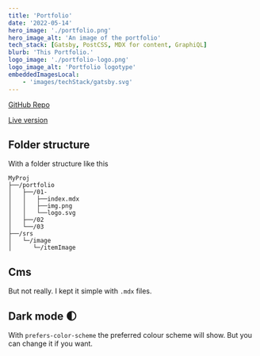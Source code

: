 ```yaml
---
title: 'Portfolio'
date: '2022-05-14'
hero_image: './portfolio.png'
hero_image_alt: 'An image of the portfolio'
tech_stack: [Gatsby, PostCSS, MDX for content, GraphiQL]
blurb: 'This Portfolio.'
logo_image: './portfolio-logo.png'
logo_image_alt: 'Portfolio logotype'
embeddedImagesLocal:
	- 'images/techStack/gatsby.svg'
---
```


[GitHub Repo](https://github.com/egiiiiil/hyperisland-mod1)

[Live version](https://egilswenningleyser.dev)

## Folder structure

With a folder structure like this

```
MyProj
├──/portfolio
│   ├──/01-
│   │   ├──index.mdx
│   │   ├──img.png
│   │   └──logo.svg
│   ├──/02
│   └──/03
├──/srs
│   └─/image
│      └─/itemImage
```

## Cms

But not really. I kept it simple with `.mdx` files.

## Dark mode 🌓

With `prefers-color-scheme` the preferred colour scheme will show. But you can change it if you want.
